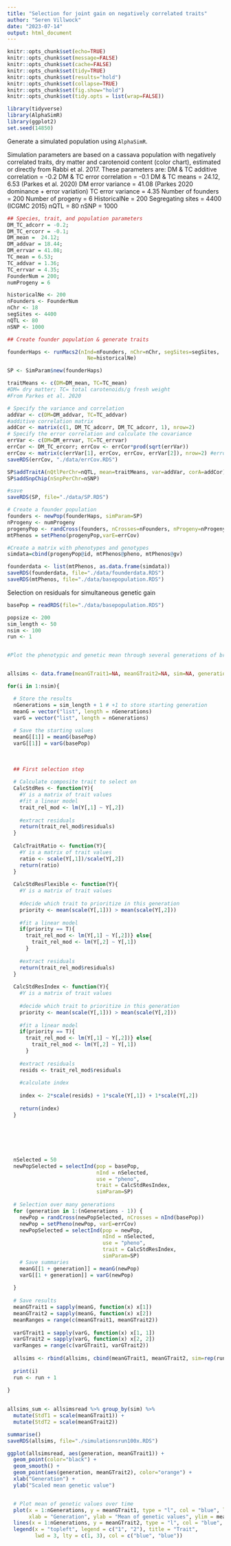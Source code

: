 ```yaml
---
title: "Selection for joint gain on negatively correlated traits"
author: "Seren Villwock"
date: "2023-07-14"
output: html_document
---
```


<style>
pre {
  overflow-x: auto;
}
pre code {
  word-wrap: normal;
  white-space: pre;
}
</style>

```r
knitr::opts_chunk$set(echo=TRUE)
knitr::opts_chunk$set(message=FALSE)
knitr::opts_chunk$set(cache=FALSE)
knitr::opts_chunk$set(tidy=TRUE)
knitr::opts_chunk$set(results="hold")
knitr::opts_chunk$set(collapse=TRUE)
knitr::opts_chunk$set(fig.show="hold")
knitr::opts_chunk$set(tidy.opts = list(wrap=FALSE))

library(tidyverse)
library(AlphaSimR)
library(ggplot2)
set.seed(14850)
```


Generate a simulated population using `AlphaSimR`.

Simulation parameters are based on a cassava population with negatively correlated traits, dry matter and carotenoid content (color chart), estimated or directly from Rabbi et al. 2017. These parameters are:
DM & TC additive correlation = -0.2
DM & TC error correlation = -0.1
DM & TC means = 24.12, 6.53 (Parkes et al. 2020)
DM error variance = 41.08 (Parkes 2020 dominance + error variation)
TC error variance = 4.35
Number of founders = 200
Number of progeny = 6
HistoricalNe = 200
Segregating sites = 4400 (ICGMC 2015)
nQTL = 80
nSNP = 1000



```r
## Species, trait, and population parameters
DM_TC_adcorr = -0.2;
DM_TC_ercorr = -0.1;
DM_mean =  24.12;
DM_addvar = 18.44;
DM_errvar = 41.08;
TC_mean = 6.53;
TC_addvar = 1.36;
TC_errvar = 4.35;
FounderNum = 200;
numProgeny = 6

historicalNe <- 200
nFounders <- FounderNum
nChr <- 18
segSites <- 4400
nQTL <- 80
nSNP <- 1000
```

```r
## Create founder population & generate traits

founderHaps <- runMacs2(nInd=nFounders, nChr=nChr, segSites=segSites,
                          Ne=historicalNe)

SP <- SimParam$new(founderHaps)

traitMeans <- c(DM=DM_mean, TC=TC_mean) 
#DM= dry matter; TC= total carotenoids/g fresh weight
#From Parkes et al. 2020

# Specify the variance and correlation
addVar <- c(DM=DM_addvar, TC=TC_addvar) 
#additive correlation matrix
addCor <- matrix(c(1, DM_TC_adcorr, DM_TC_adcorr, 1), nrow=2) 
# Specify the error correlation and calculate the covariance
errVar <- c(DM=DM_errvar, TC=TC_errvar)
errCor <- DM_TC_ercorr; errCov <- errCor*prod(sqrt(errVar))
errCov <- matrix(c(errVar[1], errCov, errCov, errVar[2]), nrow=2) #error covariance matrix
saveRDS(errCov, "./data/errCov.RDS")

SP$addTraitA(nQtlPerChr=nQTL, mean=traitMeans, var=addVar, corA=addCor)
SP$addSnpChip(nSnpPerChr=nSNP)

#save
saveRDS(SP, file="./data/SP.RDS")

# Create a founder population
founders <- newPop(founderHaps, simParam=SP)
nProgeny <- numProgeny
progenyPop <- randCross(founders, nCrosses=nFounders, nProgeny=nProgeny)
mtPhenos = setPheno(progenyPop,varE=errCov)

#Create a matrix with phenotypes and genotypes
simdata=cbind(progenyPop@id, mtPhenos@pheno, mtPhenos@gv)

founderdata <- list(mtPhenos, as.data.frame(simdata))
saveRDS(founderdata, file="./data/founderdata.RDS")
saveRDS(mtPhenos, file="./data/basepopulation.RDS")
```


Selection on residuals for simultaneous genetic gain 
```r
basePop = readRDS(file="./data/basepopulation.RDS")

popsize <- 200 
sim_length <- 50
nsim <- 100
run <- 1


#Plot the phenotypic and genetic mean through several generations of breeding.


allsims <- data.frame(meanGTrait1=NA, meanGTrait2=NA, sim=NA, generation=NA)

for(i in 1:nsim){

  # Store the results
  nGenerations = sim_length + 1 # +1 to store starting generation
  meanG = vector("list", length = nGenerations)
  varG = vector("list", length = nGenerations)
  
  # Save the starting values
  meanG[[1]] = meanG(basePop)
  varG[[1]] = varG(basePop)
  
  
  
  ## First selection step
  
  # Calculate composite trait to select on
  CalcStdRes <- function(Y){
    #Y is a matrix of trait values
    #fit a linear model
    trait_rel_mod <- lm(Y[,1] ~ Y[,2])
    
    #extract residuals
    return(trait_rel_mod$residuals)
  }
  
  CalcTraitRatio <- function(Y){
    #Y is a matrix of trait values
    ratio <- scale(Y[,1])/scale(Y[,2])
    return(ratio)
  }
  
  CalcStdResFlexible <- function(Y){
    #Y is a matrix of trait values
    
    #decide which trait to prioritize in this generation
    priority <- mean(scale(Y[,1])) > mean(scale(Y[,2]))
    
    #fit a linear model
    if(priority == T){
      trait_rel_mod <- lm(Y[,1] ~ Y[,2])} else{
        trait_rel_mod <- lm(Y[,2] ~ Y[,1])
      }
    
    #extract residuals
    return(trait_rel_mod$residuals)
  }
  
  CalcStdResIndex <- function(Y){
    #Y is a matrix of trait values
    
    #decide which trait to prioritize in this generation
    priority <- mean(scale(Y[,1])) > mean(scale(Y[,2]))
    
    #fit a linear model
    if(priority == T){
      trait_rel_mod <- lm(Y[,1] ~ Y[,2])} else{
        trait_rel_mod <- lm(Y[,2] ~ Y[,1])
      }
    
    #extract residuals
    resids <- trait_rel_mod$residuals
    
    #calculate index
    
    index <- 2*scale(resids) + 1*scale(Y[,1]) + 1*scale(Y[,2])
      
    return(index)
  }
  
  
  
  
  
  
  nSelected = 50
  newPopSelected = selectInd(pop = basePop,
                             nInd = nSelected,
                             use = "pheno",
                             trait = CalcStdResIndex,
                             simParam=SP)
  
  # Selection over many generations
  for (generation in 1:(nGenerations - 1)) {
    newPop = randCross(newPopSelected, nCrosses = nInd(basePop))
    newPop = setPheno(newPop, varE=errCov)
    newPopSelected = selectInd(pop = newPop,
                               nInd = nSelected,
                               use = "pheno",
                               trait = CalcStdResIndex,
                               simParam=SP)
    # Save summaries
    meanG[[1 + generation]] = meanG(newPop)
    varG[[1 + generation]] = varG(newPop)
    
  }
  
  # Save results
  meanGTrait1 = sapply(meanG, function(x) x[1])
  meanGTrait2 = sapply(meanG, function(x) x[2])
  meanRanges = range(c(meanGTrait1, meanGTrait2))
  
  varGTrait1 = sapply(varG, function(x) x[1, 1])
  varGTrait2 = sapply(varG, function(x) x[2, 2])
  varRanges = range(c(varGTrait1, varGTrait2))
  
  allsims <- rbind(allsims, cbind(meanGTrait1, meanGTrait2, sim=rep(run, length(meanGTrait2)), generation=1:nGenerations))
  
  print(i)
  run <- run + 1
                   
}
  

allsims_sum <- allsimsread %>% group_by(sim) %>%
  mutate(StdT1 = scale(meanGTrait1)) +
  mutate(StdT2 = scale(meanGTrait2))

summarise()
saveRDS(allsims, file="./simulationsrun100x.RDS")

ggplot(allsimsread, aes(generation, meanGTrait1)) +
  geom_point(color="black") +
  geom_smooth() +
  geom_point(aes(generation, meanGTrait2), color="orange") +
  xlab("Generation") +
  ylab("Scaled mean genetic value")


  # Plot mean of genetic values over time
  plot(x = 1:nGenerations, y = meanGTrait1, type = "l", col = "blue", lwd = 3,
       xlab = "Generation", ylab = "Mean of genetic values", ylim = meanRanges)
  lines(x = 1:nGenerations, y = meanGTrait2, type = "l", col = "blue", lty = 3, lwd = 3)
  legend(x = "topleft", legend = c("1", "2"), title = "Trait",
         lwd = 3, lty = c(1, 3), col = c("blue", "blue"))
  
  


```

